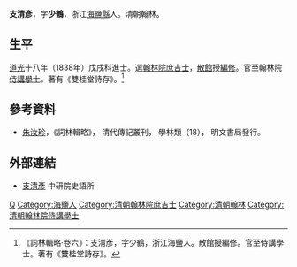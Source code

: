 '''支清彥'''，字'''少鶴'''，浙江[[海鹽縣|海鹽縣]]人。清朝翰林。

== 生平 ==
[[道光|道光]]十八年（1838年）戊戌科進士。選[[翰林院|翰林院]][[庶吉士|庶吉士]]，[[散館|散館]]授[[編修|編修]]。官至翰林院[[侍講學士|侍講學士]]。著有《雙桂堂詩存》。<ref>《詞林輯略·卷六》：支清彥，字少鶴，浙江海鹽人。散館授編修。官至侍講學士。著有《雙桂堂詩存》。</ref>

==參考資料==
{{reflist}}
*[[朱汝珍|朱汝珍]]，《詞林輯略》， 清代傳記叢刊， 學林類（18）， 明文書局發行。

==外部連結==
*[http://archive.ihp.sinica.edu.tw/ttscgi/ttsquery?0:0:mctauac:TM%3D%A4%E4%B2M%AB%DB 支清彥] {{Wayback|url=http://archive.ihp.sinica.edu.tw/ttscgi/ttsquery?0:0:mctauac:TM%3D%A4%E4%B2M%AB%DB |date=20160304120000 }} 中研院史語所

{{道光十八年戊戌科殿試金榜}}

{{Authority control}}

{{DEFAULTSORT:Zhi支}}
[[Category:支姓|Q]]
[[Category:海鹽人|Category:海鹽人]]
[[Category:清朝翰林院庶吉士|Category:清朝翰林院庶吉士]]
[[Category:清朝翰林|Category:清朝翰林]]
[[Category:清朝翰林院侍講學士|Category:清朝翰林院侍講學士]]


{{清朝人物小作品}}